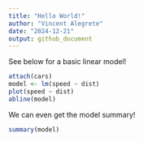 ```yaml
---
title: "Hello World!"
author: "Vincent Alegrete"
date: "2024-12-21"
output: github_document
---
```


See below for a basic linear model!

```r
attach(cars)
model <- lm(speed ~ dist)
plot(speed ~ dist)
abline(model)
```
\n We can even get the model summary!

```r
summary(model)
```


